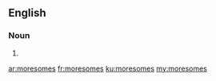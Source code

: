 ==English==

===Noun===
{{head|en|plural}}

# {{plural of|moresome|lang=en}}

[[ar:moresomes]]
[[fr:moresomes]]
[[ku:moresomes]]
[[my:moresomes]]